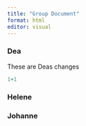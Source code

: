 ```yaml
---
title: "Group Document"
format: html
editor: visual
---
```


### Dea
These are Deas changes
```r
1+1
```



### Helene

### Johanne
